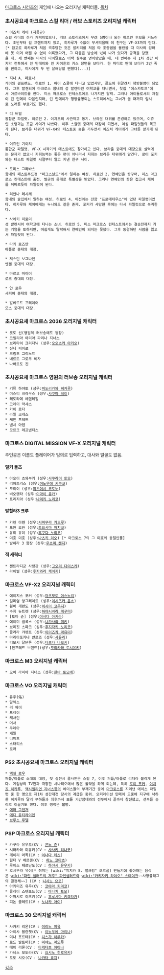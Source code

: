 [[마크로스 시리즈]]의 게임에 나오는 오리지널 캐릭터들.
[[목차]]

=== 초시공요새 마크로스 스컬 리더 / 러브 스토리즈 오리지널 캐릭터  === 

 * 이즈치 케이 ([[지몽규]])
 스컬 리더의 추가 캐릭이었으나, 러브 스토리즈에서 무려 5명이나 되는 히로인 후보를 거느린다. 초반부터 걸 프렌드까지 있고, 히카루가 수없이 부셔먹을때 이 친구는 VF-X3까지 탄다.[* 참고로 히카루가 처음 격추당한 것은 발키리를 처음 타 조종법을 몰랐을 때 미사의 성화에 못 이겨 어쩔 수 없이 이륙했다가, 그 다음은 방송에 넋이 나가 있다가 공격을 당했을 때, 세 번째는 미사의 다이달로스 어택 실수로 얻어맞았을 때, 네 번째는 제 1차 성간 마지막 전투에서 린 민메이와 린 카이훈의 키스 장면을 보다가. 한 마디로 딴데 보다가 2번 죽을 뻔하고, 미사에게 두 번 살해당할 뻔했다(...)] 

 * 지나 A. 페로나 
 케이의 걸프랜드. 히로인 1. 하이 스쿨에 다니고 있었지만, 폴드에 휘말려서 행방불명이 되었다. 그후 발견되어 마크로스 함내의 성 발렌타인 여학교를 다니면서, 찻집 "에스카토프"에서 아르바이트를 한다. 미스 마크로스 컨테스트에도 나가지만 탈락. 그러나 아이돌로서의 자질이 린 민메이 다음인지라, 린 민메이가 행방불명되는 스토리에서는 그녀가 올 때까지 임시로 노래를 부르기도 했다.

 * 디 버밀
 통합군 파일럿. 히로인 2. 이치조의 사관학교 동기. 브라운 대위를 존경하고 있으며, 이쥬인 소령과는 조금 사이가 나쁘다. 이후 스칼렛 중대의 대장이 되면서, 여성 파일럿들의 목표가 된다. 브라운 대위가 VF-X4의 테스트중 숨을 거두면서 이즈치 케이에게 그녀를 맡기게 된다.

 * 이쥬인 기이치
 통합군 파일럿. VF-X 시작기의 테스트에도 참가하고 있다. 브라운 중대의 대장으로 실력에는 문제가 없으나 지휘능력는 좋은 편이 아니라서 지휘는 브라운 대위에게 맡긴다. 로이 포커와는 테스트 파일럿 시절부터 알고 지낸 친구 사이.

 * 도리스 그라바스
 함내의 패스트푸드점 "마크스날드"에서 일하는 여성. 히로인 3. 연예인을 꿈꾸며, 미스 마크로스 컨테스트에 출전. 발군의 몸매로 특별상을 받았다. 그러나 연예인의 꿈은 접고서 케이를 뒤따르듯이 파일럿이 된다.

 * 리안나 레시체
 함내의 술집에서 일하는 여성. 히로인 4. 이전에는 전함 "프로메테우스"에 있던 파일럿이었다. 히카루와 케이에게는 누나와도 같은 존재. 포커가 사망한 후에는 다시 파일럿으로 복귀한다.

 * 사에키 히로미
 성 발렌시아 여학교에 다니는 소녀. 히로인 5. 미스 마크로스 컨테스트에서는 결승전까지 가는 기염을 토하지만, 아쉽게도 탈락해서 연예인이 되지는 못했다. 그후 동경하던 사람을 잃고서 파일럿이 된다.

 * 타키 로즈만
 아폴로 중대의 대장.

 * 저스틴 보그나인
 엔젤 중대의 대장.

 * 마르코 마이어
 로즈 중대의 대장.

 * 얀 로우
 세피아 중대의 대장.

 * 알베르트 프레이어
 모스 중대의 대장.


=== 초시공요새 마크로스 2036 오리지널 캐릭터  === 

 * 롯토 신(영원의 러브송에도 등장)
 * 코밀리아 아리아 파리나 지너스
 * 브리타이 크리다닉 (성우:[[오오츠카 아키오]])
 * 진나 피아로
 * 크림조 그리노프
 * 네르도 그로우 비자
 * 나바르도 진
 

=== 초시공요새 마크로스 영원의 러브송 오리지널 캐릭터  === 

 * 키류 하야토 (성우:[[미도리카와 히카루]])
 * 미스티 크라우스 (성우:[[사쿠마 레이]])
 * 레토라데 에렌테일
 * 크레이 막샤스
 * 카이 로다
 * 라일 크레스
 * 케인 프레드
 * 낸시 아렌
 * 모르크 레프넨티스


=== 마크로스 DIGITAL MISSION VF-X 오리지널 캐릭터 ===

주인공은 이름도 플레이어가 임의로 입력하고, 대사와 얼굴도 없음.
==== 밀키 돌즈 ====
 * 아오이 츠와부키 (성우:[[사쿠라이 토모]])
 * 리아트리스 (성우:[[이노우에 키쿠코]])
 * 모리이 (성우:[[미츠이시 코토노]])
 * 비오렛타 (성우:[[이마이 유카]])
 * 프리지아 (성우:[[나미키 노리코]])
==== 발할라3 크루 ====
 * 카렌 아렌 (성우:[[시마무라 카오루]])
 * 포완 호완 (성우:[[토요시마 마치코]])
 * 유리 유이 (성우:[[후쿠다 노리코]])
 * 미호 미호 (성우:[[나츠키 리오]]) [* 마크로스 7의 그 미호와 동일인물]
 * 발하라 3 함장 (성우:[[우츠미 켄지]])
==== 적 캐릭터 ====
 * 젠트라디군 사령관 (성우:[[고오리 다이스케]])
 * 라이벌 (성우:[[후지와라 케이지]])


=== 마크로스 VF-X2 오리지널 캐릭터 === 

 * 에이지스 포커 (성우:[[마츠모토 야스노리]])
 * 길리엄 앙그레이트 (성우:[[이시즈카 운쇼]])
 * 윌버 개런도 (성우:[[이시이 코우지]])
 * 수지 뉴트렛 (성우:[[하야시바라 메구미]])
 * [토마 슌] (성우:[[이시다 아키라]])
 * 에이미 클록스 (성우:[[나가사와 미키]])
 * 브리짓 스파크 (성우:[[후지자키 노리코]])
 * 클라라 캬렛트 (성우:[[이이즈카 마유미]])
 * 마리아포키나 반로즈 (성우:[[사유리]])
 * 티모시 달단톤 (성우:[[타츠타 나오키]])
 * [만프레드 브랜드](성우:[[모리카와 토시유키]])


=== 마크로스 M3 오리지널 캐릭터  ===

 * 모아 라미아 지너스 (성우:[[한바 토모에]])


=== 마크로스 VO 오리지널 캐릭터  === 

 * 유우(佑)
 * 말렉스
 * 리 웨이
 * 프레이
 * 캐서린
 * 머서
 * 쿠레아
 * 케일
 * 니미츠
 * 스태티스
 * 로라

=== PS2 초시공요새 마크로스 오리지널 캐릭터  === 

 * [[엑셀 로우]]
 퍼플/아폴로 소대의 대장, 첫 실전시 콜사인은 스컬 7, 이후 퍼플/아폴로 리더라 불리게 된다. 게임상의 TV판과 극장판 시나리오에서 많은 활약을 하게 되는데, 특히 [[로이 포커]], [[이치죠 히카루]], [[맥시밀리언 지너스]]등의 에이스들의 부재기간 중에 [[마크로스]]를 지켜낸 에이스 파일럿 중 한 명으로 제1차 성간대전 당시의 계급은 중위. 오퍼레이션 민메이 도중에 지구에 낙하한 히카루와 달리 부하들과 최후까지 보돌 기간함대와의 전투에서 끝까지 참전했고, 전투를 승리로 이끌기도 했다. 이후 행적은 불명. 
 * [[에마 그렌져]]
 * [[에디 유티라이덴]]
 * [[브루스 루델]]

=== PSP 마크로스 오리지널 캐릭터  === 
 * 카구라 유우토(CV : [[콘노 쥰]])
 * 시라카와 미유키(CV : [[사사키 히나코]])
 * 게이리 머독(CV : [[이나다 테츠]])
 * 힐더 V 베르겐(CV : [[히노 코마츠]])
 * 루이스 페르난도(CV : [[하야시 유우키]])
 * 호시무라 유이[* 취미는 [wiki:"피지카 S. 펄크럼" 오르골] 만들기에 좋아하는 음식은 [[wiki:"파인 샐러드의 저주" 파인샐러드]]와 [[wiki:"카키자키 하야오" 스테이크]]~~사망플래그의 결정체~~] (CV : [[니시노 요코]])
 * 아키미즈 유우(CV : [[코야마 키미코]])
 * 클레어 스텐포드(CV : [[아다치 토모]])
 * 야마시로 이츠키(CV : [[후루시마 키요타카]]) 
 * 피논 콜레트(CV : [[노나카 아이]])

=== 마크로스 30 오리지널 캐릭터 ===
 * 사카키 리온(CV : [[이리노 미유]]
 * 아이샤 블란쳇(CV : [[이노우에 마리나]])
 * 미나 포르테(CV : [[치스가 하루카]])
 * 로드 발트머(CV : [[미야노 마모루]] 
 * 메이 리론(CV : [[타케타츠 아야나]]
 * 가네스 모도라(CV : [[요시노 히로유키]])
 * 토도 시오(CV : [[나카타 죠지]])

[[각주]]
